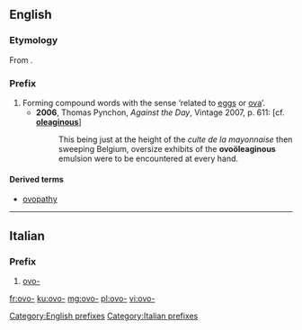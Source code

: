{{also|ovo}}
==English==

===Etymology===
From {{etyl|la|en}} {{term|ovum||egg|lang=la}}.

===Prefix===
{{head|en}}

# Forming compound words with the sense ‘related to [[eggs]] or [[ova]]’.
#* '''2006''', Thomas Pynchon, ''Against the Day'', Vintage 2007, p. 611: [cf. '''[[oleaginous]]''']
#*: This being just at the height of the ''culte de la mayonnaise'' then sweeping Belgium, oversize exhibits of the '''ovoöleaginous''' emulsion were to be encountered at every hand.

====Derived terms====
* [[ovopathy]]

[[Category:English prefixes]]

----

==Italian==

===Prefix===
{{head|it}}

# [[#English|ovo-]]

[[Category:Italian prefixes]]

[[fr:ovo-]]
[[ku:ovo-]]
[[mg:ovo-]]
[[pl:ovo-]]
[[vi:ovo-]]